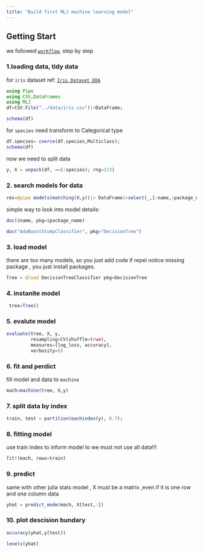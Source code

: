 ```yaml
---
title: "Build first MLJ machine learning model"
---
```


##  Getting Start 

we followed [`workflow`](../workflow/index.qmd), step by step 

### 1.loading data, tidy data 

for  `iris` dataset  ref: [`Iris Dataset EDA`](../dataset/iris.qmd)


```julia
using Pipe
using CSV,DataFrames
using MLJ
df=CSV.File("../data/iris.csv")|>DataFrame;
```
```julia
schema(df)
```

for `species` need transform to Categorical type

```julia
df.species= coerce(df.species,Multiclass);
schema(df)
```

now we need to split data 
```julia
y, X = unpack(df, ==(:species); rng=123)
```

### 2. search models for data 
```julia
res=@pipe models(matching(X,y))|> DataFrame|>select(_,[:name,:package_name])
```

simple way to look into model details:
```julia
doc($name, pkg=$package_name)
```

```julia
doc("AdaBoostStumpClassifier", pkg="DecisionTree")
```


### 3. load model 
there are too many models, so you just add code
if repel notice missing package , you just install 
packages. 
```julia
Tree = @load DecisionTreeClassifier pkg=DecisionTree
```

### 4. instanite model
```julia
 tree=Tree()
```

### 5. evalute model
```julia
evaluate(tree, X, y,
         resampling=CV(shuffle=true),
         measures=[log_loss, accuracy],
         verbosity=0)
```


### 6. fit and perdict 

 fill model and data to `machine`
 
```julia
mach=machine(tree, X,y)
```

### 7. split data by index 

```julia
train, test = partition(eachindex(y), 0.7); 
```

### 8. fitting model
use train index to inform model to 
we must not use all data!!!
```julia
fit!(mach, rows=train)
```

### 9. predict 
same with other julia stats model , 
X must be a matrix ,even if it is one row and one column 
data 

```julia
yhat = predict_mode(mach, X[test,:])
```

### 10. plot descision bundary
```julia
accuracy(yhat,y[test])
```

```julia
levels(yhat)
```
